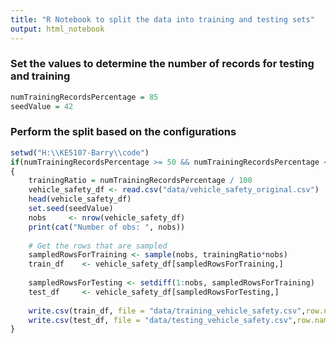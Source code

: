 ```yaml
---
title: "R Notebook to split the data into training and testing sets"
output: html_notebook
---
```

### Set the values to determine the number of records for testing and training

```r
numTrainingRecordsPercentage = 85
seedValue = 42
```

### Perform the split based on the configurations
```r
setwd("H:\\KE5107-Barry\\code")
if(numTrainingRecordsPercentage >= 50 && numTrainingRecordsPercentage <= 90)
{
    trainingRatio = numTrainingRecordsPercentage / 100
    vehicle_safety_df <- read.csv("data/vehicle_safety_original.csv")
    head(vehicle_safety_df)
    set.seed(seedValue)
    nobs     <- nrow(vehicle_safety_df)
    print(cat("Number of obs: ", nobs))
    
    # Get the rows that are sampled
    sampledRowsForTraining <- sample(nobs, trainingRatio*nobs)
    train_df    <- vehicle_safety_df[sampledRowsForTraining,]
    
    sampledRowsForTesting <- setdiff(1:nobs, sampledRowsForTraining)
    test_df     <- vehicle_safety_df[sampledRowsForTesting,]
    
    write.csv(train_df, file = "data/training_vehicle_safety.csv",row.names=FALSE)
    write.csv(test_df, file = "data/testing_vehicle_safety.csv",row.names=FALSE)
}



```

